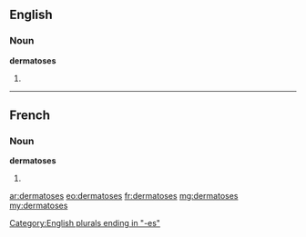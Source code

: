 ==English==

===Noun===
'''dermatoses'''

# {{plural of|dermatosis}}

[[Category:English plurals ending in "-es"]]

----

==French==

===Noun===
'''dermatoses''' {{f}}

# {{plural of|dermatose|lang=fr}}

[[ar:dermatoses]]
[[eo:dermatoses]]
[[fr:dermatoses]]
[[mg:dermatoses]]
[[my:dermatoses]]